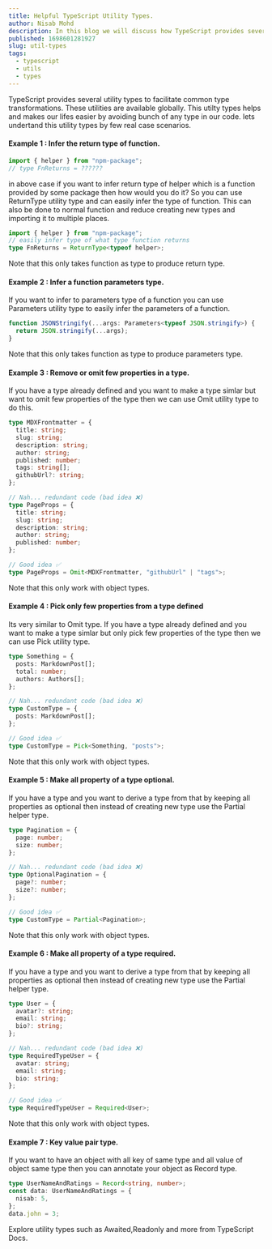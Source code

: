 ```yaml
---
title: Helpful TypeScript Utility Types.
author: Nisab Mohd
description: In this blog we will discuss how TypeScript provides several utility types to facilitate common type transformations. These utilities are available globally.
published: 1698601281927
slug: util-types
tags:
  - typescript
  - utils
  - types
---
```


TypeScript provides several utility types to facilitate common type transformations. These utilities are available globally. This utilty types helps and makes our lifes easier by avoiding bunch of <Highlight>any</Highlight> type in our code. lets undertand this utility types by few real case scenarios.

#### Example 1 : Infer the return type of function.

```typescript showLineNumbers
import { helper } from "npm-package";
// type FnReturns = ??????
```

in above case if you want to infer return type of helper which is a function provided by some package then how would you do it?
So you can use <Highlight>ReturnType</Highlight> utility type and can easily infer the type of function. This can also be done to normal function and reduce creating new types and importing it to multiple places.

```typescript showLineNumbers {3}
import { helper } from "npm-package";
// easily infer type of what type function returns
type FnReturns = ReturnType<typeof helper>;
```

<Note>Note that this only takes function as type to produce return type.</Note>

#### Example 2 : Infer a function parameters type.

If you want to infer to parameters type of a function you can use <Highlight>Parameters</Highlight> utility type to easily infer the parameters of a function.

```typescript showLineNumbers {1}
function JSONStringify(...args: Parameters<typeof JSON.stringify>) {
  return JSON.stringify(...args);
}
```

<Note>
  Note that this only takes function as type to produce parameters type.
</Note>

#### Example 3 : Remove or omit few properties in a type.

If you have a type already defined and you want to make a type simlar but want to omit few properties of the type then we can use <Highlight>Omit</Highlight> utility type to do this.

```typescript showLineNumbers {21}
type MDXFrontmatter = {
  title: string;
  slug: string;
  description: string;
  author: string;
  published: number;
  tags: string[];
  githubUrl?: string;
};

// Nah... redundant code (bad idea ❌)
type PageProps = {
  title: string;
  slug: string;
  description: string;
  author: string;
  published: number;
};

// Good idea ✅
type PageProps = Omit<MDXFrontmatter, "githubUrl" | "tags">;
```

<Note>Note that this only work with object types.</Note>

#### Example 4 : Pick only few properties from a type defined

Its very similar to <Highlight>Omit</Highlight> type. If you have a type already defined and you want to make a type simlar but only pick few properties of the type then we can use <Highlight>Pick</Highlight> utility type.

```typescript showLineNumbers {13}
type Something = {
  posts: MarkdownPost[];
  total: number;
  authors: Authors[];
};

// Nah... redundant code (bad idea ❌)
type CustomType = {
  posts: MarkdownPost[];
};

// Good idea ✅
type CustomType = Pick<Something, "posts">;
```

<Note>Note that this only work with object types.</Note>

#### Example 5 : Make all property of a type optional.

If you have a type and you want to derive a type from that by keeping all properties as optional then instead of creating new type use the <Highlight>Partial</Highlight> helper type.

```typescript showLineNumbers {13}
type Pagination = {
  page: number;
  size: number;
};

// Nah... redundant code (bad idea ❌)
type OptionalPagination = {
  page?: number;
  size?: number;
};

// Good idea ✅
type CustomType = Partial<Pagination>;
```

<Note>Note that this only work with object types.</Note>

#### Example 6 : Make all property of a type required.

If you have a type and you want to derive a type from that by keeping all properties as optional then instead of creating new type use the <Highlight>Partial</Highlight> helper type.

```typescript showLineNumbers {15}
type User = {
  avatar?: string;
  email: string;
  bio?: string;
};

// Nah... redundant code (bad idea ❌)
type RequiredTypeUser = {
  avatar: string;
  email: string;
  bio: string;
};

// Good idea ✅
type RequiredTypeUser = Required<User>;
```

<Note>Note that this only work with object types.</Note>

#### Example 7 : Key value pair type.

If you want to have an object with all key of same type and all value of object same type then you can annotate your object as <Highlight>Record</Highlight> type.

```typescript showLineNumbers {1}
type UserNameAndRatings = Record<string, number>;
const data: UserNameAndRatings = {
  nisab: 5,
};
data.john = 3;
```

Explore utility types such as <Highlight>Awaited</Highlight>,<Highlight>Readonly</Highlight> and more from <NoWrap><Link href="https://www.typescriptlang.org/docs/handbook/utility-types.html">TypeScript Docs</Link></NoWrap>.
